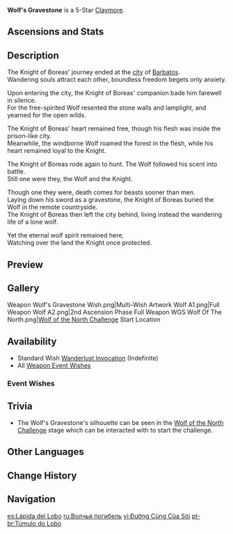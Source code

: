 {{Weapon Infobox
|id             = 12502
|image          = <gallery>
Weapon Wolf's Gravestone.png|Base
Weapon Wolf's Gravestone 2nd.png|2nd Ascension
</gallery>
|type           = Claymore
|releaseDate    = 2020-09-28
|rarity         = 5
|base_atk       = 46
|2nd_stat_type  = ATK
|2nd_stat       = 10.8%
|obtain         = Wishes
|passive        = Wolfish Tracker
|effect         = Increases ATK by (var1)%. On hit, attacks against opponents with less than 30% HP increase all party members' ATK by (var2)% for 12s. Can only occur once every 30s.
|eff_rank1_var1 = 20
|eff_rank2_var1 = 25
|eff_rank3_var1 = 30
|eff_rank4_var1 = 35
|eff_rank5_var1 = 40
|eff_rank1_var2 = 40
|eff_rank2_var2 = 50
|eff_rank3_var2 = 60
|eff_rank4_var2 = 70
|eff_rank5_var2 = 80
|eff_att1       = ATK
|eff_att2       = Party
|eff_att3       = Enemy HP Dependent
}}
{{Description|A longsword used by the Wolf Knight. Originally just a heavy sheet of iron given to the knight by a blacksmith from the city, it became endowed with legendary power owing to his friendship with the wolves.}}
'''Wolf's Gravestone''' is a 5-Star [[Claymore]].

==Ascensions and Stats==
{{Weapon Ascensions and Stats
|ascendMat1 = Fetters of the Dandelion Gladiator
|ascendMat2 = Chains of the Dandelion Gladiator
|ascendMat3 = Shackles of the Dandelion Gladiator
|ascendMat4 = Dream of the Dandelion Gladiator
|bossMat1   = Chaos Device
|bossMat2   = Chaos Circuit
|bossMat3   = Chaos Core
|commonMat1 = Divining Scroll
|commonMat2 = Sealed Scroll
|commonMat3 = Forbidden Curse Scroll
}}

==Description==
The Knight of Boreas' journey ended at the [[City of Mondstadt|city]] of [[Barbatos]].<br />
Wandering souls attract each other, boundless freedom begets only anxiety.

Upon entering the city, the Knight of Boreas' companion bade him farewell in silence.<br />
For the free-spirited Wolf resented the stone walls and lamplight, and yearned for the open wilds.

The Knight of Boreas' heart remained free, though his flesh was inside the prison-like city.<br />
Meanwhile, the windborne Wolf roamed the forest in the flesh, while his heart remained loyal to the Knight.

The Knight of Boreas rode again to hunt. The Wolf followed his scent into battle.<br />
Still one were they, the Wolf and the Knight.

Though one they were, death comes for beasts sooner than men.<br />
Laying down his sword as a gravestone, the Knight of Boreas buried the Wolf in the remote countryside.<br />
The Knight of Boreas then left the city behind, living instead the wandering life of a lone wolf.

Yet the eternal wolf spirit remained here,<br />
Watching over the land the Knight once protected.

==Preview==
{{Preview
|file    = Weapon Wolf's Gravestone Passive
}}

==Gallery==
<gallery hideaddbutton="true" captionalign="center">
Weapon Wolf's Gravestone Wish.png|Multi-Wish Artwork
Wolf A1.png|Full Weapon
Wolf A2.png|2nd Ascension Phase Full Weapon
WGS Wolf Of The North.png|[[Wolf of the North Challenge]] Start Location
</gallery>

==Availability==
*Standard Wish [[Wanderlust Invocation]] (Indefinite)
*All [[Weapon Event Wishes]]

===Event Wishes===
{{Featured}}

==Trivia==
*The Wolf's Gravestone's silhouette can be seen in the [[Wolf of the North Challenge]] stage which can be interacted with to start the challenge.

==Other Languages==
{{Other Languages
|en      = Wolf's Gravestone
|zhs     = 狼的末路
|zhs_rm  = Láng de mòlù
|zht     = 狼的末路
|zht_rm  = Láng de mòlù
|zh_tl   = The End of the Wolf
|ja      = {{Rubi|狼|おおかみ|の|&nbsp;|末|まつ|路|ろ}}
|ja_rm   = Ookami no Matsuro
|ja_tl   = The End of the Wolf
|ko      = 늑대의 말로
|ko_rm   = Neukdae-ui Mallo
|ko_tl   = The End of the Wolf
|es      = Lápida del Lobo
|es_tl   = Wolf's Tombstone
|fr      = Mort-du-loup
|fr_tl   = Death-of-the-Wolf
|ru      = Волчья погибель
|ru_tl   = Wolf's Bane
|th      = Wolf's Gravestone
|vi      = Đường Cùng Của Sói
|vi_tl   = Wolf's Dead End
|de      = Wolfsgrab
|de_tl   = Wolf's Grave
|id      = Wolf's Gravestone
|pt      = Túmulo do Lobo
|pt_tl   = Tomb of the Wolf
}}

==Change History==
{{Change History|1.0}}

==Navigation==
{{Weapon Navbox|type=Claymores}}

[[es:Lápida del Lobo]]
[[ru:Волчья погибель]]
[[vi:Đường Cùng Của Sói]]
[[pt-br:Túmulo do Lobo]]